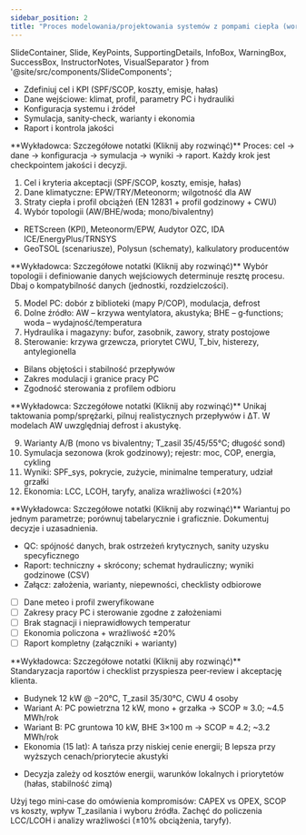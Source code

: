 ```yaml
---
sidebar_position: 2
title: "Proces modelowania/projektowania systemów z pompami ciepła (workflow)"
---
```


  SlideContainer, 
  Slide, 
  KeyPoints, 
  SupportingDetails, 
  InfoBox,
  WarningBox,
  SuccessBox,
  InstructorNotes,
  VisualSeparator 
} from '@site/src/components/SlideComponents';

<SlideContainer>

<Slide title="🗺️ Zasada ogólna procesu" type="info">

<KeyPoints title="Od celu do raportu">

- Zdefiniuj cel i KPI (SPF/SCOP, koszty, emisje, hałas)
- Dane wejściowe: klimat, profil, parametry PC i hydrauliki
- Konfiguracja systemu i źródeł
- Symulacja, sanity‑check, warianty i ekonomia
- Raport i kontrola jakości

</KeyPoints>

<InstructorNotes>
**Wykładowca: Szczegółowe notatki (Kliknij aby rozwinąć)**
Proces: cel → dane → konfiguracja → symulacja → wyniki → raport. Każdy krok jest checkpointem jakości i decyzji.
</InstructorNotes>

</Slide>

<VisualSeparator type="energy" />

<Slide title="🧩 Kroki 1–4: cel, meteo, straty, topologia" type="tip">

<KeyPoints title="Start projektu">

1. Cel i kryteria akceptacji (SPF/SCOP, koszty, emisje, hałas)
2. Dane klimatyczne: EPW/TRY/Meteonorm; wilgotność dla AW
3. Straty ciepła i profil obciążeń (EN 12831 + profil godzinowy + CWU)
4. Wybór topologii (AW/BHE/woda; mono/bivalentny)

</KeyPoints>

<SupportingDetails title="Narzędzia">

- RETScreen (KPI), Meteonorm/EPW, Audytor OZC, IDA ICE/EnergyPlus/TRNSYS
- GeoTSOL (scenariusze), Polysun (schematy), kalkulatory producentów

</SupportingDetails>

<InstructorNotes>
**Wykładowca: Szczegółowe notatki (Kliknij aby rozwinąć)**
Wybór topologii i definiowanie danych wejściowych determinuje resztę procesu. Dbaj o kompatybilność danych (jednostki, rozdzielczości).
</InstructorNotes>

</Slide>

<VisualSeparator type="technical" />

<Slide title="🛠️ Kroki 5–8: model PC, źródło, hydraulika, sterowanie" type="info">

<KeyPoints title="Konfiguracja układu">

5. Model PC: dobór z biblioteki (mapy P/COP), modulacja, defrost
6. Dolne źródło: AW – krzywa wentylatora, akustyka; BHE – g‑functions; woda – wydajność/temperatura
7. Hydraulika i magazyny: bufor, zasobnik, zawory, straty postojowe
8. Sterowanie: krzywa grzewcza, priorytet CWU, T_biv, histerezy, antylegionella

</KeyPoints>

<SupportingDetails title="QC – kontrola jakości">

- Bilans objętości i stabilność przepływów
- Zakres modulacji i granice pracy PC
- Zgodność sterowania z profilem odbioru

</SupportingDetails>

<InstructorNotes>
**Wykładowca: Szczegółowe notatki (Kliknij aby rozwinąć)**
Unikaj taktowania pomp/sprężarki, pilnuj realistycznych przepływów i ΔT. W modelach AW uwzględniaj defrost i akustykę.
</InstructorNotes>

</Slide>

<VisualSeparator type="data" />

<Slide title="📈 Kroki 9–12: warianty, symulacja, wyniki, ekonomia" type="info">

<KeyPoints title="Finalizacja modeli">

9. Warianty A/B (mono vs bivalentny; T_zasil 35/45/55°C; długość sond)
10. Symulacja sezonowa (krok godzinowy); rejestr: moc, COP, energia, cykling
11. Wyniki: SPF_sys, pokrycie, zużycie, minimalne temperatury, udział grzałki
12. Ekonomia: LCC, LCOH, taryfy, analiza wrażliwości (±20%)

</KeyPoints>

<InstructorNotes>
**Wykładowca: Szczegółowe notatki (Kliknij aby rozwinąć)**
Wariantuj po jednym parametrze; porównuj tabelarycznie i graficznie. Dokumentuj decyzje i uzasadnienia.
</InstructorNotes>

</Slide>

<VisualSeparator type="success" />

<Slide title="✅ QC i raportowanie" type="success">

<KeyPoints title="Kontrola jakości i dokumenty">

- QC: spójność danych, brak ostrzeżeń krytycznych, sanity uzysku specyficznego
- Raport: techniczny + skrócony; schemat hydrauliczny; wyniki godzinowe (CSV)
- Załącz: założenia, warianty, niepewności, checklisty odbiorowe

</KeyPoints>

<SuccessBox title="📋 Checklista QC">

- [ ] Dane meteo i profil zweryfikowane
- [ ] Zakresy pracy PC i sterowanie zgodne z założeniami
- [ ] Brak stagnacji i nieprawidłowych temperatur
- [ ] Ekonomia policzona + wrażliwość ±20%
- [ ] Raport kompletny (załączniki + warianty)

</SuccessBox>

<InstructorNotes>
**Wykładowca: Szczegółowe notatki (Kliknij aby rozwinąć)**
Standaryzacja raportów i checklist przyspiesza peer‑review i akceptację klienta.
</InstructorNotes>

</Slide>

</SlideContainer>

<VisualSeparator type="energy" />

<Slide title="🧪 Mini‑studium przypadku (skrót)" type="tip">

<KeyPoints title="Założenia i wnioski">

- Budynek 12 kW @ −20°C, T_zasil 35/30°C, CWU 4 osoby
- Wariant A: PC powietrzna 12 kW, mono + grzałka → SCOP ≈ 3.0; ~4.5 MWh/rok
- Wariant B: PC gruntowa 10 kW, BHE 3×100 m → SCOP ≈ 4.2; ~3.2 MWh/rok
- Ekonomia (15 lat): A tańsza przy niskiej cenie energii; B lepsza przy wyższych cenach/priorytecie akustyki

</KeyPoints>

<InfoBox title="Wniosek dydaktyczny">

- Decyzja zależy od kosztów energii, warunków lokalnych i priorytetów (hałas, stabilność zimą)

</InfoBox>

<InstructorNotes>
Użyj tego mini‑case do omówienia kompromisów: CAPEX vs OPEX, SCOP vs koszty, wpływ T_zasilania i wyboru źródła. Zachęć do policzenia LCC/LCOH i analizy wrażliwości (±10% obciążenia, taryfy).
</InstructorNotes>

</Slide>


